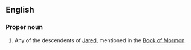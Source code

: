 ==English==

===Proper noun===
{{wikipedia}}
{{en-proper noun}}

# Any of the descendents of [[Jared]], mentioned in the [[Book of Mormon]]